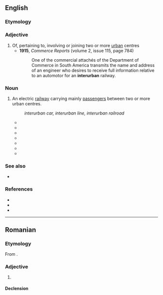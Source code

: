 ==English==

===Etymology===
{{prefix|en|inter|urban}}

===Adjective===
{{en-adj|-}}

# Of, pertaining to, involving or joining two or more [[urban]] centres
#* '''1915''', ''Commerce Reports'' (volume 2, issue 115, page 784)
#*: One of the commercial attachés of the Department of Commerce in South America transmits the name and address of an engineer who desires to receive full information relative to an automotor for an '''interurban''' railway.

===Noun===
{{en-noun}}

# {{lb|en|rail|US}} An electric [[railway]] carrying mainly [[passenger]]s between two or more urban centres.
#: ''interurban car, interurban line, interurban railroad''
#* {{quote-book|en|title=The Traffic Problems of Interurban Electric Railroads| page=7| author=Thomas Conway (Jr.)| year=1909| passage=On the steam roads, the engine, representing with its tender an enormous weight, is required to generate enough power not only for its own propulsion, but drag after it a train of cars. Several important consequences result from this difference between steam and electric traction. First, on the electric railway single cars may be used, taking their power as required under such headway as may be required to accommodate the traffic, while the steam engine must for the sake of economy be loaded somewhere near its capacity, so that the service is necessarily less frequent than that offered by the '''interurban'''.}}
#* {{quote-journal|en|journal=Records and Briefs of the United States Supreme Court| page=20| passage=Q. Took the '''interurban''' at Denison? A. Yes, sir. Q. And went from there to McKinney on the '''interurban'''?| year=1916}}
#* {{quote-journal|en|journal=Records and Briefs of the United States Supreme Court| page=117| year=1919| passagege=The act was elective and included the hazardous employments listed (they fill 112 pages of print) and include railroads, mines, '''interurbans''', logging, iron and steel manufacture, packing houses, construction work, etc., etc.}}
#* {{quote-journal|en|journal=Corporation Annual Reports to Shareholders| author=Southern Pacific Company| page=30| year=| passage=... but debits and credits arising from the operation of such street electric passenger railways, including railways commonly called '''interurbans''', as are at the time of the agreement not under Federal control, shall be excluded.}}
#* {{quote-journal|en|journal=The Union Pacific Magazine| volume=6| page=13| year=1927| passage=Returning to Seattle we took the interurban to Everett, 32 miles north, $1.30 for the round trip}}
#* {{quote-journal|en|journal=Canadian Transportation and Distribution Management| volume=53| year=| page=15| passage=In 1945, Vancouver had 347 street cars (not counting '''interurbans''')}}
#* {{quote-book|en|title=Interurban Limited| page=8| author=Felix E. Reifschneider| year=1960| passage=Why did people ride the '''interurban'''? No one knows. If you had asked a rider, he might have said "Fast, convenient, comfortable, economical“ – yet those are the same reasons that people give for riding in automobiles.}}

===See also===
* {{l|en|intraurban}}

===References===
* {{R:OneLook}}
* {{pedia}}
* {{R:Century 1911}}

----

==Romanian==

===Etymology===
From {{bor|ro|fr|interurbain}}.

===Adjective===
{{ro-adj}}

# {{l|en|interurban}}

====Declension====
{{ro-decl-adj}}
